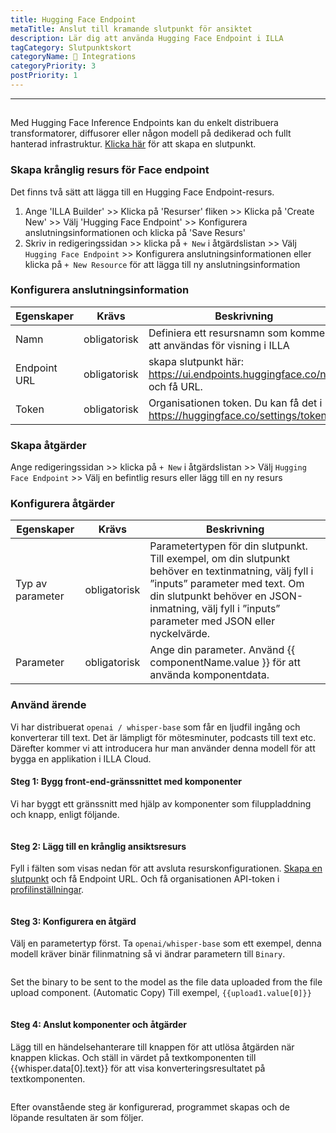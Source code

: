 ```yaml
---
title: Hugging Face Endpoint
metaTitle: Anslut till kramande slutpunkt för ansiktet
description: Lär dig att använda Hugging Face Endpoint i ILLA
tagCategory: Slutpunktskort
categoryName: 🔨 Integrations
categoryPriority: 3
postPriority: 1
---
```


* * *

## <Heading hidden>Hugging Face Endpoint</Heading>

Med Hugging Face Inference Endpoints kan du enkelt distribuera transformatorer, diffusorer eller någon modell på dedikerad och fullt hanterad infrastruktur. [Klicka här](https://ui.endpoints.huggingface.co/new) för att skapa en slutpunkt. 

### Skapa krånglig resurs för Face endpoint

Det finns två sätt att lägga till en Hugging Face Endpoint-resurs. 

1.  Ange 'ILLA Builder' >> Klicka på 'Resurser' fliken >> Klicka på 'Create New' >> Välj 'Hugging Face Endpoint' >> Konfigurera anslutningsinformationen och klicka på 'Save Resurs'
2.  Skriv in redigeringssidan >> klicka på `+ New` i åtgärdslistan >> Välj `Hugging Face Endpoint` >> Konfigurera anslutningsinformationen eller klicka på `+ New Resource` för att lägga till ny anslutningsinformation

### Konfigurera anslutningsinformation

| Egenskaper   | Krävs        | Beskrivning                                                                    |
| ------------ | ------------ | ------------------------------------------------------------------------------ |
| Namn         | obligatorisk | Definiera ett resursnamn som kommer att användas för visning i ILLA            |
| Endpoint URL | obligatorisk | skapa slutpunkt här: https://ui.endpoints.huggingface.co/new och få URL.       |
| Token        | obligatorisk | Organisationen token. Du kan få det i https://huggingface.co/settings/tokens.  |

### Skapa åtgärder

Ange redigeringssidan >> klicka på `+ New` i åtgärdslistan >> Välj `Hugging Face Endpoint` >> Välj en befintlig resurs eller lägg till en ny resurs

### Konfigurera åtgärder

| Egenskaper       | Krävs        | Beskrivning                                                                                                                                                                                                                                |
| ---------------- | ------------ | ------------------------------------------------------------------------------------------------------------------------------------------------------------------------------------------------------------------------------------------ |
| Typ av parameter | obligatorisk | Parametertypen för din slutpunkt. Till exempel, om din slutpunkt behöver en textinmatning, välj fyll i ”inputs” parameter med text. Om din slutpunkt behöver en JSON-inmatning, välj fyll i ”inputs” parameter med JSON eller nyckelvärde. |
| Parameter        | obligatorisk | Ange din parameter. Använd {{ componentName.value }} för att använda komponentdata.                                                                                                                                                        |

### Använd ärende

Vi har distribuerat `openai / whisper-base` som får en ljudfil ingång och konverterar till text. Det är lämpligt för mötesminuter, podcasts till text etc. Därefter kommer vi att introducera hur man använder denna modell för att bygga en applikation i ILLA Cloud.

#### Steg 1: Bygg front-end-gränssnittet med komponenter

Vi har byggt ett gränssnitt med hjälp av komponenter som filuppladdning och knapp, enligt följande.

<img src='https://cdn.illacloud.com/official-website/img/docs/connect/hf1.png' alt="" />

#### Steg 2: Lägg till en krånglig ansiktsresurs

Fyll i fälten som visas nedan för att avsluta resurskonfigurationen. [Skapa en slutpunkt](https://ui.endpoints.huggingface.co/new) och få Endpoint URL. Och få organisationen API-token i [profilinställningar](https://huggingface.co/settings/tokens). 

<img src='https://cdn.illacloud.com/official-website/img/docs/connect/hf2.png' alt="" />

#### Steg 3: Konfigurera en åtgärd

Välj en parametertyp först. Ta `openai/whisper-base` som ett exempel, denna modell kräver binär filinmatning så vi ändrar parametern till `Binary`.

<img src='https://cdn.illacloud.com/official-website/img/docs/connect/hf3.png' alt="" />

Set the binary to be sent to the model as the file data uploaded from the file upload component. (Automatic Copy) Till exempel, `{{upload1.value[0]}}`

<img src='https://cdn.illacloud.com/official-website/img/docs/connect/hf4.png' alt="" />

#### Steg 4: Anslut komponenter och åtgärder

Lägg till en händelsehanterare till knappen för att utlösa åtgärden när knappen klickas. Och ställ in värdet på textkomponenten till {{whisper.data[0].text}} för att visa konverteringsresultatet på textkomponenten. 

<img src='https://cdn.illacloud.com/official-website/img/docs/connect/hf5.png' alt="" />

Efter ovanstående steg är konfigurerad, programmet skapas och de löpande resultaten är som följer.

<img src='https://cdn.illacloud.com/official-website/img/docs/connect/hf6.gif' alt="" />
